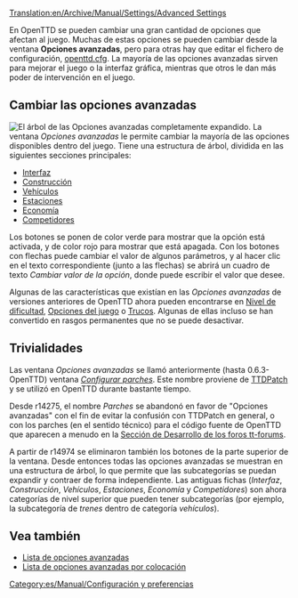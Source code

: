 [[Translation:en/Archive/Manual/Settings/Advanced Settings]]
{{es/Manual/Tabla de contenido}}

En OpenTTD se pueden cambiar una gran cantidad de opciones que afectan al juego. Muchas de estas opciones se pueden cambiar desde la ventana '''Opciones avanzadas''', pero para otras hay que editar el fichero de configuración, [[es/Archive/Manual/Settings/Openttd.cfg|openttd.cfg]]. La mayoría de las opciones avanzadas sirven para mejorar el juego o la interfaz gráfica, mientras que otros le dan más poder de intervención en el juego.

==Cambiar las opciones avanzadas==
[[File:es/Archive/Manual/Settings/Advanced options full.png|thumb|left|El árbol de las Opciones avanzadas completamente expandido.]]
{{es/Archive/Manual/Settings/Opciones avanzadas}}
La ventana ''Opciones avanzadas'' le permite cambiar la mayoría de las opciones disponibles dentro del juego. Tiene una estructura de árbol, dividida en las siguientes secciones principales:

*[[es/Archive/Manual/Settings/Opciones avanzadas/Interfaz|Interfaz]]
*[[es/Archive/Manual/Settings/Opciones avanzadas/Construcción|Construcción]]
*[[es/Archive/Manual/Settings/Opciones avanzadas/Vehículos|Vehículos]]
*[[es/Archive/Manual/Settings/Opciones avanzadas/Estaciones|Estaciones]]
*[[es/Archive/Manual/Settings/Opciones avanzadas/Economía|Economía]]
*[[es/Archive/Manual/Settings/Opciones avanzadas/Competidores|Competidores]]

Los botones se ponen de color verde para mostrar que la opción está activada, y de color rojo para mostrar que está apagada. Con los botones con flechas puede cambiar el valor de algunos parámetros, y al hacer clic en el texto correspondiente (junto a las flechas) se abrirá un cuadro de texto ''Cambiar valor de la opción'', donde puede escribir el valor que desee.

Algunas de las características que existían en las ''Opciones avanzadas'' de versiones anteriores de OpenTTD ahora pueden encontrarse en [[es/Archive/Manual/Settings/Dificultad|Nivel de dificultad]], [[es/Opciones del juego|Opciones del juego]] o [[es/Manual/Trucos|Trucos]]. Algunas de ellas incluso se han convertido en rasgos permanentes que no se puede desactivar.{{en/-}}

==Trivialidades==
Las ventana ''Opciones avanzadas'' se llamó anteriormente (hasta 0.6.3-OpenTTD) ventana ''[[es/Archive/Manual/Settings/Configurar parches|Configurar parches]]''. Este nombre proviene de [[es/Archive/OpenTTD/TTDPatch|TTDPatch]] y se utilizó en OpenTTD durante bastante tiempo.

Desde r14275, el nombre ''Parches'' se abandonó en favor de "Opciones avanzadas" con el fin de evitar la confusión con TTDPatch en general, o con los parches (en el sentido técnico) para el código fuente de OpenTTD que aparecen a menudo en la [http://www.tt-forums.net/viewforum.php?f=33 Sección de Desarrollo de los foros tt-forums].

A partir de r14974 se eliminaron también los botones de la parte superior de la ventana. Desde entonces todas las opciones avanzadas se muestran en una estructura de árbol, lo que permite que las subcategorías se puedan expandir y contraer de forma independiente. Las antiguas fichas (''Interfaz'', ''Construcción'', ''Vehículos'', ''Estaciones'', ''Economía'' y ''Competidores'') son ahora categorías de nivel superior que pueden tener subcategorías (por ejemplo, la subcategoría de ''trenes'' dentro de categoría ''vehículos'').

==Vea también==
*[[es/Lista de opciones avanzadas|Lista de opciones avanzadas]]
*[[es/Lista de opciones avanzadas por colocación|Lista de opciones avanzadas por colocación]]

[[Category:es/Manual/Configuración y preferencias]]
